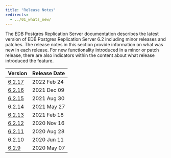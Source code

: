 ```yaml
---
title: "Release Notes"
redirects:
  - ../01_whats_new/
---
```


The EDB Postgres Replication Server documentation describes the latest version of EDB Postgres Replication Server 6.2 including minor releases and patches. The release notes in this section provide information on what was new in each release. For new functionality introduced in a minor or patch release, there are also indicators within the content about what release introduced the feature.



| Version | Release Date | 
| ------- | ------------ | 
| [6.2.17](13_eprs_rel_notes_6.2.17) | 2022 Feb 24 |
| [6.2.16](13_eprs_rel_notes_6.2.16) | 2021 Dec 09 |
| [6.2.15](14_eprs_rel_notes_6.2.15) | 2021 Aug 30 |
| [6.2.14](15_eprs_rel_notes_6.2.14) | 2021 May 27 |
| [6.2.13](16_eprs_rel_notes_6.2.13) | 2021 Feb 18 |
| [6.2.12](17_eprs_rel_notes_6.2.12) | 2020 Nov 16 |
| [6.2.11](18_eprs_rel_notes_6.2.11) | 2020 Aug 28 |
| [6.2.10](19_eprs_rel_notes_6.2.10) | 2020 Jun 11 |
| [6.2.9](20_eprs_rel_notes_6.2.9)   | 2020 May 07 |


